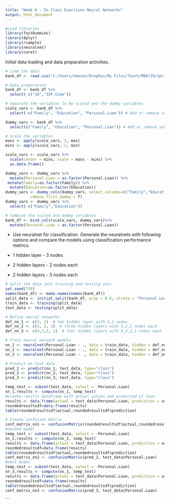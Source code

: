 ---
title: "Week 6 - In Class Exercises Neural Networks"
output: html_document
---

```{r}
#Load libraries
library(fastDummies)
library(dplyr)
library(rsample)
library(neuralnet)
library(caret)
```

Initial data loading and data preparation activities.
```{r}
# Load the data
bank_df <- read.csv("C:/Users/nmenon/Dropbox/My Files/Teach/MBA739/Spring2024/RMD_files/WeeklyTutorials/Datasets/UniversalBank.csv")
```

```{r}
# Data preparation
bank_df <- bank_df %>%
  select(-c("ID","ZIP.Code"))
```

```{r}
# Separate the variables to be scaled and the dummy variables
scale_vars <- bank_df %>%
  select(-c("Family", "Education", "Personal.Loan")) # Add or remove variables as needed

dummy_vars <- bank_df %>%
  select(c("Family", "Education", "Personal.Loan")) # Add or remove variables as needed

# Scale the variables
maxs <- apply(scale_vars, 2, max)
mins <- apply(scale_vars, 2, min)

scale_vars <- scale_vars %>%
  scale(center = mins, scale = maxs - mins) %>%
  as.data.frame()

dummy_vars <- dummy_vars %>%
  mutate(Personal.Loan = as.factor(Personal.Loan)) %>%
 mutate(Family=as.factor(Family)) %>%
  mutate(Education=as.factor(Education))
dummy_vars <- dummy_cols(dummy_vars, select_columns=c("Family","Education"),
           remove_first_dummy = T)
dummy_vars <- dummy_vars %>%
  select(-c("Family","Education"))

# Combine the scaled and dummy variables
bank_df <- bind_cols(scale_vars, dummy_vars)%>%
  mutate(Personal.Loan = as.factor(Personal.Loan)) 

```

* Use neuralnet for classification. Generate the neuralnets with following options and compare the models using classification performance metrics.

* 1 hidden layer - 3 nodes
* 2 hidden layers - 2 nodes each
* 2 hidden layers - 3 nodes each

```{r}

# Split the data into training and testing sets
set.seed(739)
names(bank_df) <- make.names(names(bank_df))
split_data <- initial_split(bank_df, prop = 0.6, strata = "Personal.Loan")
train_data <- training(split_data)
test_data <- testing(split_data)

# Define neural networks 
def_nn_1 <- c(3, 1)  # two hidden layer with 3,1 nodes
def_nn_2 <- c(3, 2, 1)  # three hidden layers with 3,2,1 nodes each
def_nn_3 <- c(4,3,2, 1)  # four hidden layers with 4,3,2,1 nodes each

# Train neural network models
nn_1 <- neuralnet(Personal.Loan ~ ., data = train_data, hidden = def_nn_1)
nn_2 <- neuralnet(Personal.Loan ~ ., data = train_data, hidden = def_nn_2)
nn_3 <- neuralnet(Personal.Loan ~ ., data = train_data, hidden = def_nn_3)

# Predict on test data
pred_1 <- predict(nn_1, test_data, type="class")
pred_2 <- predict(nn_2, test_data, type="class")
pred_3 <- predict(nn_3, test_data, type="class")

temp_test <- subset(test_data, select = -Personal.Loan)
nn_1.results <- compute(nn_1, temp_test)
#create results dataframe with actual values and predicted of loan
results <- data.frame(actual = test_data$Personal.Loan, prediction = as.factor(round(nn_1.results$net.result[,2])))
roundedresultsdf=data.frame(results)
table(roundedresultsdf$actual,roundedresultsdf$prediction)

# Create confusion matrix
conf_matrix_nn1 <- confusionMatrix(roundedresultsdf$actual,roundedresultsdf$prediction)
#second model
temp_test <- subset(test_data, select = -Personal.Loan)
nn_2.results <- compute(nn_2, temp_test)
results <- data.frame(actual = test_data$Personal.Loan, prediction = as.factor(round(nn_2.results$net.result[,2])))
roundedresultsdf=data.frame(results)
table(roundedresultsdf$actual,roundedresultsdf$prediction)
conf_matrix_nn2 <- confusionMatrix(pred_2, test_data$Personal.Loan)
#next model
temp_test <- subset(test_data, select = -Personal.Loan)
nn_3.results <- compute(nn_3, temp_test)
results <- data.frame(actual = test_data$Personal.Loan, prediction = as.factor(round(nn_3.results$net.result[,2])))
roundedresultsdf=data.frame(results)
table(roundedresultsdf$actual,roundedresultsdf$prediction)
conf_matrix_nn3 <- confusionMatrix(pred_3, test_data$Personal.Loan)

```
```

